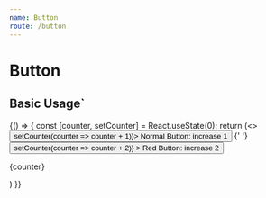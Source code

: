 ```yaml
---
name: Button
route: /button
---
```



# Button

<Props of={Button} isToggle />

## Basic Usage`
<Playground>
  {() => {
    const [counter, setCounter] = React.useState(0);
    return (<>
    <Button onClick={() => setCounter(counter => counter + 1)}> Normal Button: increase 1 </Button>
    {' '}
    <Button color="red" onClick={() => setCounter(counter => counter + 2)} > Red Button: increase 2 </Button>
    <p>{counter}</p>
    </>)
  }}
</Playground>